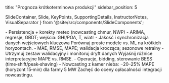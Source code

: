 title: "Prognoza krótkoterminowa produkcji"
sidebar_position: 5

  SlideContainer, 
  Slide, 
  KeyPoints, 
  SupportingDetails, 
  InstructorNotes,
  VisualSeparator 
} from '@site/src/components/SlideComponents';

<SlideContainer>

<Slide title="📈 Metody prognozy krótkoterminowej" type="info">

<KeyPoints title="📋 Metody">
- Persistencja + korekty meteo (nowcasting chmur, NWP)
- ARIMA, regresje, GBDT; wejścia: GHI/POA, T, wiatr
</KeyPoints>

<SupportingDetails title="🔧 Dane">
- Jakość i synchronizacja danych wejściowych kluczowa
</SupportingDetails>

<InstructorNotes>
Porównaj proste modele vs. ML na krótkich horyzontach.
</InstructorNotes>

</Slide>

<VisualSeparator type="technical" />

<Slide title="🧪 Walidacja i metryki" type="tip">

<KeyPoints title="📋 Ocena">
- MAE, RMSE, MAPE; walidacja krocząca; sezonowe retrainy
</KeyPoints>

<SupportingDetails title="🧰 Praktyka">
- Utrzymuj zestaw walidacyjny i monitoruj dryft danych
</SupportingDetails>

<InstructorNotes>
Wyjaśnij różnice interpretacyjne MAPE vs. RMSE.
</InstructorNotes>

</Slide>

<VisualSeparator type="success" />

<Slide title="🔍 Zastosowania i przykład" type="success">

<KeyPoints title="📋 Use‑cases">
- Operacje, bidding, sterowanie BESS (time‑shift/peak‑shaving)
</KeyPoints>

<SupportingDetails title="🧩 Case">
- Nowcasting z kamer nieba: −20–25% MAPE (horyzont 15‑min) dla farmy 5 MW
</SupportingDetails>

<InstructorNotes>
Zachęć do oceny opłacalności integracji nowcastingu.
</InstructorNotes>

</Slide>

</SlideContainer>


